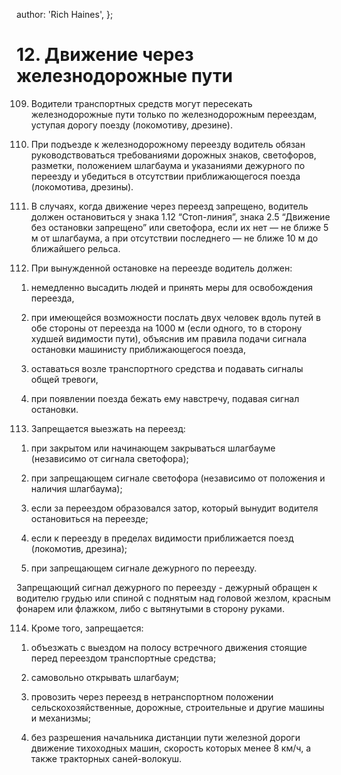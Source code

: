 
  author: 'Rich Haines',
};

# 12. Движение через железнодорожные пути

109. Водители транспортных средств могут пересекать железнодорожные пути только по железнодорожным переездам, уступая дорогу поезду (локомотиву, дрезине).

110. При подъезде к железнодорожному переезду водитель обязан руководствоваться требованиями дорожных знаков, светофоров, разметки, положением шлагбаума и указаниями дежурного по переезду и убедиться в отсутствии приближающегося поезда (локомотива, дрезины).

111. В случаях, когда движение через переезд запрещено, водитель должен остановиться у знака 1.12 “Стоп-линия”, знака 2.5 “Движение без остановки запрещено” или светофора, если их нет — не ближе 5 м от шлагбаума, а при отсутствии последнего — не ближе 10 м до ближайшего рельса.

112. При вынужденной остановке на переезде водитель должен:

1) немедленно высадить людей и принять меры для освобождения переезда,

2) при имеющейся возможности послать двух человек вдоль путей в обе стороны от переезда на 1000 м (если одного, то в сторону худшей видимости пути), объяснив им правила подачи сигнала остановки машинисту приближающегося поезда,

3) оставаться возле транспортного средства и подавать сигналы общей тревоги,

4) при появлении поезда бежать ему навстречу, подавая сигнал остановки.

113. Запрещается выезжать на переезд:

1) при закрытом или начинающем закрываться шлагбауме (независимо от сигнала светофора);

2) при запрещающем сигнале светофора (независимо от положения и наличия шлагбаума);

3) если за переездом образовался затор, который вынудит водителя остановиться на переезде;

4) если к переезду в пределах видимости приближается поезд (локомотив, дрезина);

5) при запрещающем сигнале дежурного по переезду.

Запрещающий сигнал дежурного по переезду - дежурный обращен к водителю грудью или спиной с поднятым над головой жезлом, красным фонарем или флажком, либо с вытянутыми в сторону руками.

114. Кроме того, запрещается:

1) объезжать с выездом на полосу встречного движения стоящие перед переездом транспортные средства;

2) самовольно открывать шлагбаум;

3) провозить через переезд в нетранспортном положении сельскохозяйственные, дорожные, строительные и другие машины и механизмы;

4) без разрешения начальника дистанции пути железной дороги движение тихоходных машин, скорость которых менее 8 км/ч, а также тракторных саней-волокуш.

